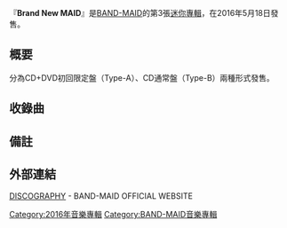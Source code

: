 {{unreferenced|time=2016-12-16T19:09:15+00:00}}
{{Infobox Album
| Name           = Brand New MAID
| Type           = [[迷你專輯|迷你專輯]]
| Artist         = [[BAND-MAID|BAND-MAID]]
| Released       = 2016年5月18日
| Recorded       =  
| Genre          = [[硬式搖滾|硬式搖滾]]
| Length         =  
| Label          = 
| Producer       = 
| Reviews        = 
| Chart position = 
| Certification  = 
| Last album     = [[New_Beginning|New Beginning]] <br />（2015年）
| This album     = '''Brand New MAID'''<br />（2016年）
| Next album     = [[Just_Bring_It|Just Bring It]]<br />（2017年）
| Misc           = 
}}
『'''Brand New MAID'''』是[[BAND-MAID|BAND-MAID]]的第3張[[迷你專輯|迷你專輯]]，在2016年5月18日發售。
==概要==
分為CD+DVD初回限定盤（Type-A）、CD通常盤（Type-B）兩種形式發售。

==收錄曲==
{{tracklist
| headline              = CD

| title1                = the non-fiction days
| lyrics1               = 中村彼方
| music1                = 大西俊也
| arranger1             = 大西俊也
| title2                = LOOK AT ME
| lyrics2               = 佐々木美和
| music2                = 後藤康二
| arranger2             = 後藤康二
| title3                = ORDER
| lyrics3               = 佐々木美和
| music3                = 徳永暁人
| arranger3             = 徳永暁人
| title4                = Brand-New Road
| lyrics4               = 山下慎一狼
| music4                = 後藤康二
| arranger4             = 後藤康二
| title5                = YURAGU  
| lyrics5               = 小鳩ミク、彩姫
| music5                = 山口篤
| arranger5             = spinstealthspike
| title6                = FREEDOM
| lyrics6               = 小鳩ミク
| music6                = 井口イチロウ
| arranger6             = SCRAMBLES
| title7                = Before Yesterday
| lyrics7               = 中村彼方
| music7                = 岡本仁志
| arranger7             = 岡本仁志
| title8                = alone
| lyrics8               = 小鳩ミク、彩姫
| music8                = BAND-MAID
| arranger8             = BAND-MAID
|length1=4:44|length2=4:00|length3=3:24|length4=3:55|length5=4:05|length6=3:46|length7=3:47|length8=3:32}}

{{tracklist
| headline              = BONUS TRACK (收錄於TYPE B)

| title9                = REAL EXISTENCE (Live Ver.）
| lyrics9               = 
| music9                = 
| arranger9             = 
}}

{{tracklist
| headline              = DVD (TYPE A)

| title1                = the non-fiction days (MV)
| title2                = ORDER (MV)
| title3                = alone (MV)
}}

==備註==

==外部連結==
[https://bandmaid.tokyo/discography DISCOGRAPHY]{{Wayback|url=https://bandmaid.tokyo/discography |date=20200511094337 }} - BAND-MAID OFFICIAL WEBSITE

[[Category:2016年音樂專輯|Category:2016年音樂專輯]]
[[Category:BAND-MAID音樂專輯|Category:BAND-MAID音樂專輯]]